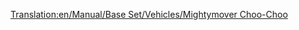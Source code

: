 [[Translation:en/Manual/Base Set/Vehicles/Mightymover Choo-Choo]]
{{en/Trains|Image=[[File:en/Mightymoverchoochoo.png]]
|Cost=£22,265 ($44,530)
|Speed=112 km/h (70 mph)
|Weight=140 t
|Power=1,000 hp (746 kW)
|Annual=£2,378 ($4,756)
|Designed=1967
|Lifespan=20 
|Capacity=N/A
|Description=The best and last steam locomotive in toyland.
|Real-life=Fictional
}}